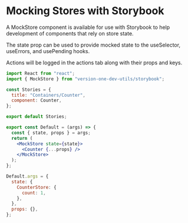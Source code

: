 <Meta title="utils/state/Mocking Stores with Storybook" />

# Mocking Stores with Storybook

A MockStore component is available for use with Storybook to help development of components that rely on store state.

The state prop can be used to provide mocked state to the useSelector, useErrors, and usePending hooks.

Actions will be logged in the actions tab along with their props and keys.

```jsx
import React from "react";
import { MockStore } from "version-one-dev-utils/storybook";

const Stories = {
  title: "Containers/Counter",
  component: Counter,
};

export default Stories;

export const Default = (args) => {
  const { state, props } = args;
  return (
    <MockStore state={state}>
      <Counter {...props} />
    </MockStore>
  );
};

Default.args = {
  state: {
    CounterStore: {
      count: 1,
    },
  },
  props: {},
};
```
